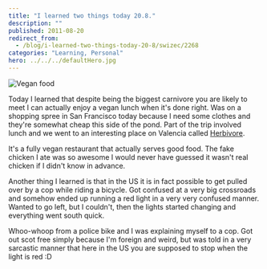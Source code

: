 ```yaml
---
title: "I learned two things today 20.8."
description: ""
published: 2011-08-20
redirect_from:
  - /blog/i-learned-two-things-today-20-8/swizec/2268
categories: "Learning, Personal"
hero: ../../../defaultHero.jpg
---
```


![](https://swizec.com/wp-content/uploads/2011/08/photo2-300x224.jpg "Vegan food")

Today I learned that despite being the biggest carnivore you are likely to meet I can actually enjoy a vegan lunch when it's done right. Was on a shopping spree in San Francisco today because I need some clothes and they're somewhat cheap this side of the pond. Part of the trip involved lunch and we went to an interesting place on Valencia called [Herbivore](http://www.herbivorerestaurant.com/).

It's a fully vegan restaurant that actually serves good food. The fake chicken I ate was so awesome I would never have guessed it wasn't real chicken if I didn't know in advance.

Another thing I learned is that in the US it is in fact possible to get pulled over by a cop while riding a bicycle. Got confused at a very big crossroads and somehow ended up running a red light in a very very confused manner. Wanted to go left, but I couldn't, then the lights started changing and everything went south quick.

Whoo-whoop from a police bike and I was explaining myself to a cop. Got out scot free simply because I'm foreign and weird, but was told in a very sarcastic manner that here in the US you are supposed to stop when the light is red :D
